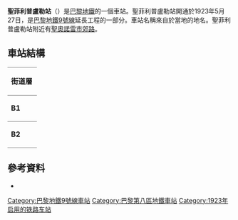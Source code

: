 {{Infobox station
| name = 聖菲利普盧勒站
| symbol_location = paris
| symbol = m
| symbol2 = 
| type = [[巴黎地鐵|巴黎地鐵]]車站
| image = [[File:Metro_9_Saint-Philippe_du_Roule.JPG|275px]]
| alt = 
| caption = 
| other_name = 
| address = [[巴黎第八区|巴黎第八区]]
| borough = [[法蘭西島大區|法蘭西島大區]]
| country = 法國
| iso_region = FR_scale:2000
| coordinates_display = title
| coordinates_format = dms
| latd = 48.871941
| latm = 
| lats = 
| latNS = 
| longd = 2.310036
| longm = 
| longs = 
| longEW = 
| coordinates = 
| owned = [[巴黎大眾運輸公司|RATP]]
| operator = [[巴黎大眾運輸公司|RATP]]
| line = 
| disabled = 
| zone = 1
| opened = {{Start-date|1923年5月27日}}
| closed = <!-- {{End date|YYYY|MM|DD|df=y}} -->
| services = 
| map_type = France Paris
}}
'''聖菲利普盧勒站'''（{{lang-fr|Saint-Philippe du Roule}}）是[[巴黎地鐵|巴黎地鐵]]的一個車站。聖菲利普盧勒站開通於1923年5月27日，是[[巴黎地鐵9號線|巴黎地鐵9號線]]延長工程的一部分。車站名稱來自於當地的地名。聖菲利普盧勒站附近有[[圣奥诺雷市郊路|聖奧諾雷市郊路]]。
== 車站結構 ==
{| border=0 cellspacing=0 cellpadding=3
|style="border-bottom:solid 1px gray;border-top:solid 1px gray;" width=50 valign=top|'''街道層'''
|-
|style="border-bottom:solid 1px gray;border-top:solid 1px gray;" width=50 valign=top|'''B1'''
|style="border-top:solid 1px gray;border-bottom:solid 1px gray;" width=100 valign=top|夾層
|-
|style="border-bottom:solid 1px gray;" width=50 rowspan=10 valign=top|'''B2'''
|style="border-top:solid 1px gray;border-right:solid 2px black;border-left:solid 2px black;border-bottom:solid 2px black;" colspan=2|<center><small>[[側式月台|側式月台]]，右側開門</small>
|-
|style="border-bottom:solid 1px gray;" width=100|西行
|style="border-bottom:solid 1px gray;" width=390|{{arrow|L}} [[File:Metro-M.svg|16x16px]][[File:Paris_Metro_9.svg|16x16px]]往[[塞夫爾橋站|塞夫爾橋]]<small>（[[富兰克林·D·罗斯福站|富蘭克林·D·羅斯福]]）</small>
|-
|東行
|{{arrow|R}} [[File:Metro-M.svg|16x16px]][[File:Paris_Metro_9.svg|16x16px]]往[[蒙特勒伊市政府站|蒙特勒伊市政府]]<small>（[[米羅梅尼爾站|米羅梅尼爾]]）</small>
|-
|style="border-top:solid 2px black;border-right:solid 2px black;border-left:solid 2px black;border-bottom:solid 1px gray;" colspan=2|<center><small>[[側式月台|側式月台]]，右側開門</small>
|}
{{commons category|Saint-Philippe du Roule (Paris Metro)}}

==參考資料==
*{{Cite book|url=https://www.worldcat.org/title/stations-de-metro/oclc/469257194|publisher=Bonneton|date=2003|location=Paris|isbn=978-2-86253-307-0|oclc=469257194|language=fr|first=Gérard|last=Roland|title=Les stations de métro|access-date=2021-10-12|archive-date=2021-10-29|archive-url=https://web.archive.org/web/20211029234110/https://www.worldcat.org/title/stations-de-metro/oclc/469257194|dead-url=no}}
{{巴黎地鐵9號線}}
{{DEFAULTSORT:Saint-Philippe du Roule}}
[[Category:巴黎地鐵9號線車站|Category:巴黎地鐵9號線車站]]
[[Category:巴黎第八區地鐵車站|Category:巴黎第八區地鐵車站]]
[[Category:1923年启用的铁路车站|Category:1923年启用的铁路车站]]